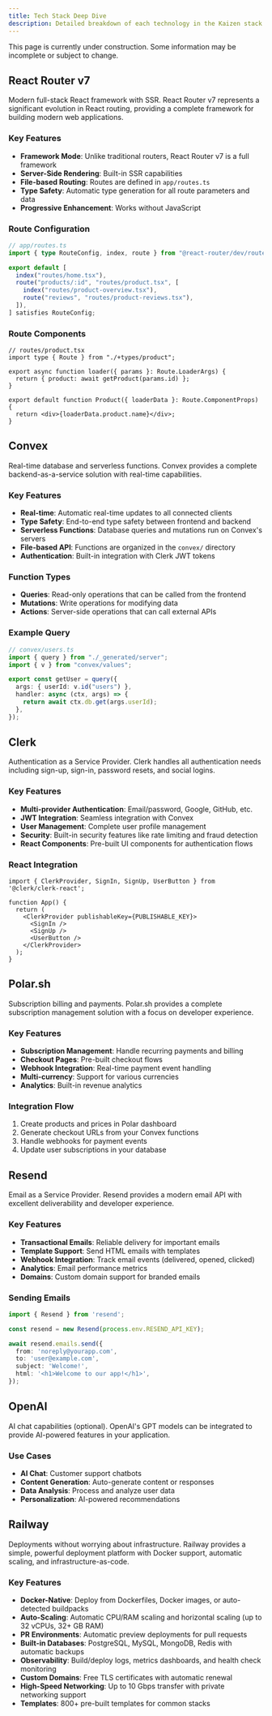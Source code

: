 ```yaml
---
title: Tech Stack Deep Dive
description: Detailed breakdown of each technology in the Kaizen stack
---
```



<Callout title="Work in Progress" type="warning">
  This page is currently under construction. Some information may be incomplete or subject to change.
</Callout>


## React Router v7

Modern full-stack React framework with SSR. React Router v7 represents a significant evolution in React routing, providing a complete framework for building modern web applications.

### Key Features
- **Framework Mode**: Unlike traditional routers, React Router v7 is a full framework
- **Server-Side Rendering**: Built-in SSR capabilities
- **File-based Routing**: Routes are defined in `app/routes.ts`
- **Type Safety**: Automatic type generation for all route parameters and data
- **Progressive Enhancement**: Works without JavaScript

### Route Configuration
```typescript
// app/routes.ts
import { type RouteConfig, index, route } from "@react-router/dev/routes";

export default [
  index("routes/home.tsx"),
  route("products/:id", "routes/product.tsx", [
    index("routes/product-overview.tsx"),
    route("reviews", "routes/product-reviews.tsx"),
  ]),
] satisfies RouteConfig;
```

### Route Components
```tsx
// routes/product.tsx
import type { Route } from "./+types/product";

export async function loader({ params }: Route.LoaderArgs) {
  return { product: await getProduct(params.id) };
}

export default function Product({ loaderData }: Route.ComponentProps) {
  return <div>{loaderData.product.name}</div>;
}
```

## Convex

Real-time database and serverless functions. Convex provides a complete backend-as-a-service solution with real-time capabilities.

### Key Features
- **Real-time**: Automatic real-time updates to all connected clients
- **Type Safety**: End-to-end type safety between frontend and backend
- **Serverless Functions**: Database queries and mutations run on Convex's servers
- **File-based API**: Functions are organized in the `convex/` directory
- **Authentication**: Built-in integration with Clerk JWT tokens

### Function Types
- **Queries**: Read-only operations that can be called from the frontend
- **Mutations**: Write operations for modifying data
- **Actions**: Server-side operations that can call external APIs

### Example Query
```typescript
// convex/users.ts
import { query } from "./_generated/server";
import { v } from "convex/values";

export const getUser = query({
  args: { userId: v.id("users") },
  handler: async (ctx, args) => {
    return await ctx.db.get(args.userId);
  },
});
```

## Clerk

Authentication as a Service Provider. Clerk handles all authentication needs including sign-up, sign-in, password resets, and social logins.

### Key Features
- **Multi-provider Authentication**: Email/password, Google, GitHub, etc.
- **JWT Integration**: Seamless integration with Convex
- **User Management**: Complete user profile management
- **Security**: Built-in security features like rate limiting and fraud detection
- **React Components**: Pre-built UI components for authentication flows

### React Integration
```tsx
import { ClerkProvider, SignIn, SignUp, UserButton } from '@clerk/clerk-react';

function App() {
  return (
    <ClerkProvider publishableKey={PUBLISHABLE_KEY}>
      <SignIn />
      <SignUp />
      <UserButton />
    </ClerkProvider>
  );
}
```

## Polar.sh

Subscription billing and payments. Polar.sh provides a complete subscription management solution with a focus on developer experience.

### Key Features
- **Subscription Management**: Handle recurring payments and billing
- **Checkout Pages**: Pre-built checkout flows
- **Webhook Integration**: Real-time payment event handling
- **Multi-currency**: Support for various currencies
- **Analytics**: Built-in revenue analytics

### Integration Flow
1. Create products and prices in Polar dashboard
2. Generate checkout URLs from your Convex functions
3. Handle webhooks for payment events
4. Update user subscriptions in your database

## Resend

Email as a Service Provider. Resend provides a modern email API with excellent deliverability and developer experience.

### Key Features
- **Transactional Emails**: Reliable delivery for important emails
- **Template Support**: Send HTML emails with templates
- **Webhook Integration**: Track email events (delivered, opened, clicked)
- **Analytics**: Email performance metrics
- **Domains**: Custom domain support for branded emails

### Sending Emails
```typescript
import { Resend } from 'resend';

const resend = new Resend(process.env.RESEND_API_KEY);

await resend.emails.send({
  from: 'noreply@yourapp.com',
  to: 'user@example.com',
  subject: 'Welcome!',
  html: '<h1>Welcome to our app!</h1>',
});
```

## OpenAI

AI chat capabilities (optional). OpenAI's GPT models can be integrated to provide AI-powered features in your application.

### Use Cases
- **AI Chat**: Customer support chatbots
- **Content Generation**: Auto-generate content or responses
- **Data Analysis**: Process and analyze user data
- **Personalization**: AI-powered recommendations

## Railway

Deployments without worrying about infrastructure. Railway provides a simple, powerful deployment platform with Docker support, automatic scaling, and infrastructure-as-code.

### Key Features
- **Docker-Native**: Deploy from Dockerfiles, Docker images, or auto-detected buildpacks
- **Auto-Scaling**: Automatic CPU/RAM scaling and horizontal scaling (up to 32 vCPUs, 32+ GB RAM)
- **PR Environments**: Automatic preview deployments for pull requests
- **Built-in Databases**: PostgreSQL, MySQL, MongoDB, Redis with automatic backups
- **Observability**: Build/deploy logs, metrics dashboards, and health check monitoring
- **Custom Domains**: Free TLS certificates with automatic renewal
- **High-Speed Networking**: Up to 10 Gbps transfer with private networking support
- **Templates**: 800+ pre-built templates for common stacks

